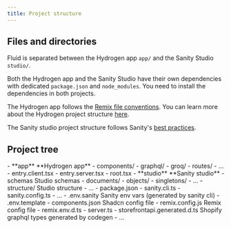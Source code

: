 ```yaml
---
title: Project structure
---
```



## Files and directories

Fluid is separated between the Hydrogen app `app/` and the Sanity Studio `studio/`.

Both the Hydrogen app and the Sanity Studio have their own dependencies with dedicated `package.json` and `node_modules`.
You need to install the dependencies in both projects.

The Hydrogen app follows the [Remix file conventions](https://remix.run/docs/en/main/file-conventions/routes). You can learn more about the Hydrogen project structure [here](https://shopify.dev/docs/custom-storefronts/hydrogen/project-structure).

The Sanity studio project structure follows Sanity's [best practices](https://www.sanity.io/docs/project-structure).

## Project tree

<FileTree>
- **app** **Hydrogen app**
  - components/
  - graphql/
  - groq/
  - routes/
  - ...
  - entry.client.tsx
  - entry.server.tsx
  - root.tsx
- **studio** **Sanity studio**
  - schemas Studio schemas
    - documents/
    - objects/
    - singletons/
    - ...
  - structure/ Studio structure
  - ...
  - package.json
  - sanity.cli.ts
  - sanity.config.ts
  - ...
- .env.sanity Sanity env vars (generated by sanity cli)
- .env.template
- components.json Shadcn config file
- remix.config.js Remix config file
- remix.env.d.ts
- server.ts
- storefrontapi.generated.d.ts Shopify graphql types generated by codegen
- ...

</FileTree>
